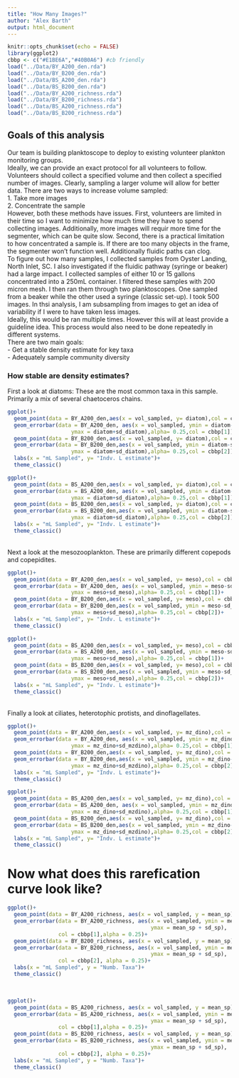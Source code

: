 ```yaml
---
title: "How Many Images?"
author: "Alex Barth"
output: html_document
---
```


```r
knitr::opts_chunk$set(echo = FALSE)
library(ggplot2)
cbbp <- c("#E1BE6A","#40B0A6") #cb friendly
load("../Data/BY_A200_den.rda")
load("../Data/BY_B200_den.rda")
load("../Data/BS_A200_den.rda")
load("../Data/BS_B200_den.rda")
load("../Data/BY_A200_richness.rda")
load("../Data/BY_B200_richness.rda")
load("../Data/BS_A200_richness.rda")
load("../Data/BS_B200_richness.rda")
```

## Goals of this analysis
Our team is building planktoscope to deploy to existing volunteer plankton monitoring groups.\
Ideally, we can provide an exact protocol for all volunteers to follow. Volunteers should collect a specified volume and then collect a specified number of images. Clearly, sampling a larger volume will allow for better data. There are two ways to increase volume sampled:
<br>
1. Take more images<br>
2. Concentrate the sample<br>
However, both these methods have issues. First, volunteers are limited in their time so I want to minimize how much time they have to spend collecting images. Additionally, more images will requir more time for the segmenter, which can be quite slow. Second, there is a practical limitation to how concentrated a sample is. If there are too many objects in the frame, the segmenter won't function well. Additionally fluidic paths can clog. 
<br>
To figure out how many samples, I collected samples from Oyster Landing, North Inlet, SC. I also investigated if the fluidic pathway (syringe or beaker) had a large impact. I collected samples of either 10 or 15 gallons concentrated into a 250mL container. I filtered these samples with 200 micron mesh. I then ran them through two planktoscopes. One sampled from a beaker while the other used a syringe (classic set-up). I took 500 images. In thsi analysis, I am subsampling from images to get an idea of variability if I were to have taken less images.
<br>
Ideally, this would be ran multiple times. However this will at least provide a guideline idea. This process would also need to be done repeatedly in different systems.
<br>
There are two main goals:<br>
- Get a stable density estimate for key taxa<br>
- Adequately sample community diversity<br>



### How stable are density estimates?

First a look at diatoms: These are the most common taxa in this sample. Primarily a mix of several chaetoceros chains.
```r
ggplot()+
  geom_point(data = BY_A200_den,aes(x = vol_sampled, y= diatom),col = cbbp[1])+
  geom_errorbar(data = BY_A200_den, aes(x = vol_sampled, ymin = diatom-sd_diatom,
                    ymax = diatom+sd_diatom),alpha= 0.25,col = cbbp[1])+
  geom_point(data = BY_B200_den,aes(x = vol_sampled, y= diatom),col = cbbp[2])+
  geom_errorbar(data = BY_B200_den,aes(x = vol_sampled, ymin = diatom-sd_diatom,
                    ymax = diatom+sd_diatom),alpha= 0.25,col = cbbp[2])+
  labs(x = "mL Sampled", y= "Indv. L estimate")+
  theme_classic()
```
```r
ggplot()+
  geom_point(data = BS_A200_den,aes(x = vol_sampled, y= diatom),col = cbbp[1])+
  geom_errorbar(data = BS_A200_den, aes(x = vol_sampled, ymin = diatom-sd_diatom,
                    ymax = diatom+sd_diatom),alpha= 0.25,col = cbbp[1])+
  geom_point(data = BS_B200_den,aes(x = vol_sampled, y= diatom),col = cbbp[2])+
  geom_errorbar(data = BS_B200_den,aes(x = vol_sampled, ymin = diatom-sd_diatom,
                    ymax = diatom+sd_diatom),alpha= 0.25,col = cbbp[2])+
  labs(x = "mL Sampled", y= "Indv. L estimate")+
  theme_classic()
```
<br>
Next a look at the mesozooplankton. These are primarily different copepods and copepidites.
```r
ggplot()+
  geom_point(data = BY_A200_den,aes(x = vol_sampled, y= meso),col = cbbp[1])+
  geom_errorbar(data = BY_A200_den, aes(x = vol_sampled, ymin = meso-sd_meso,
                    ymax = meso+sd_meso),alpha= 0.25,col = cbbp[1])+
  geom_point(data = BY_B200_den,aes(x = vol_sampled, y= meso),col = cbbp[2])+
  geom_errorbar(data = BY_B200_den,aes(x = vol_sampled, ymin = meso-sd_meso,
                    ymax = meso+sd_meso),alpha= 0.25,col = cbbp[2])+
  labs(x = "mL Sampled", y= "Indv. L estimate")+
  theme_classic()
```
```r
ggplot()+
  geom_point(data = BS_A200_den,aes(x = vol_sampled, y= meso),col = cbbp[1])+
  geom_errorbar(data = BS_A200_den, aes(x = vol_sampled, ymin = meso-sd_meso,
                    ymax = meso+sd_meso),alpha= 0.25,col = cbbp[1])+
  geom_point(data = BS_B200_den,aes(x = vol_sampled, y= meso),col = cbbp[2])+
  geom_errorbar(data = BS_B200_den,aes(x = vol_sampled, ymin = meso-sd_meso,
                    ymax = meso+sd_meso),alpha= 0.25,col = cbbp[2])+
  labs(x = "mL Sampled", y= "Indv. L estimate")+
  theme_classic()
```
<br>
Finally a look at ciliates, heterotophic protists, and dinoflagellates.
```r
ggplot()+
  geom_point(data = BY_A200_den,aes(x = vol_sampled, y= mz_dino),col = cbbp[1])+
  geom_errorbar(data = BY_A200_den, aes(x = vol_sampled, ymin = mz_dino-sd_mzdino,
                    ymax = mz_dino+sd_mzdino),alpha= 0.25,col = cbbp[1])+
  geom_point(data = BY_B200_den,aes(x = vol_sampled, y= mz_dino),col = cbbp[2])+
  geom_errorbar(data = BY_B200_den,aes(x = vol_sampled, ymin = mz_dino-sd_mzdino,
                    ymax = mz_dino+sd_mzdino),alpha= 0.25,col = cbbp[2])+
  labs(x = "mL Sampled", y= "Indv. L estimate")+
  theme_classic()
```
```r
ggplot()+
  geom_point(data = BS_A200_den,aes(x = vol_sampled, y= mz_dino),col = cbbp[1])+
  geom_errorbar(data = BS_A200_den, aes(x = vol_sampled, ymin = mz_dino-sd_mzdino,
                    ymax = mz_dino+sd_mzdino),alpha= 0.25,col = cbbp[1])+
  geom_point(data = BS_B200_den,aes(x = vol_sampled, y= mz_dino),col = cbbp[2])+
  geom_errorbar(data = BS_B200_den,aes(x = vol_sampled, ymin = mz_dino-sd_mzdino,
                    ymax = mz_dino+sd_mzdino),alpha= 0.25,col = cbbp[2])+
  labs(x = "mL Sampled", y= "Indv. L estimate")+
  theme_classic()
```


##
# Now what does this rarefication curve look like?

```r
ggplot()+
  geom_point(data = BY_A200_richness, aes(x = vol_sampled, y = mean_sp),col = cbbp[1])+
  geom_errorbar(data = BY_A200_richness, aes(x = vol_sampled, ymin = mean_sp - sd_sp,
                                             ymax = mean_sp + sd_sp), 
                col = cbbp[1],alpha = 0.25)+
  geom_point(data = BY_B200_richness, aes(x = vol_sampled, y = mean_sp),col = cbbp[2])+
  geom_errorbar(data = BY_B200_richness, aes(x = vol_sampled, ymin = mean_sp - sd_sp,
                                             ymax = mean_sp + sd_sp),
                col = cbbp[2], alpha = 0.25)+
  labs(x = "mL Sampled", y = "Numb. Taxa")+
  theme_classic()
```
<br>
```r
ggplot()+
  geom_point(data = BS_A200_richness, aes(x = vol_sampled, y = mean_sp),col = cbbp[1])+
  geom_errorbar(data = BS_A200_richness, aes(x = vol_sampled, ymin = mean_sp - sd_sp,
                                             ymax = mean_sp + sd_sp), 
                col = cbbp[1],alpha = 0.25)+
  geom_point(data = BS_B200_richness, aes(x = vol_sampled, y = mean_sp),col = cbbp[2])+
  geom_errorbar(data = BS_B200_richness, aes(x = vol_sampled, ymin = mean_sp - sd_sp,
                                             ymax = mean_sp + sd_sp),
                col = cbbp[2], alpha = 0.25)+
  labs(x = "mL Sampled", y = "Numb. Taxa")+
  theme_classic()
```